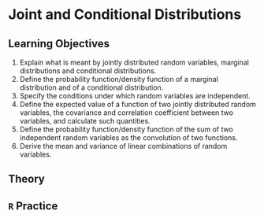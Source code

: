 # Joint and Conditional Distributions

## Learning Objectives {-#objectives-joint-distributions}

1. Explain what is meant by jointly distributed random variables, marginal distributions and conditional distributions.
2. Define the probability function/density function of a marginal distribution and of a conditional distribution.
3. Specify the conditions under which random variables are independent.
4. Define the expected value of a function of two jointly distributed random variables, the covariance and correlation coefficient between two variables, and calculate such quantities.
5. Define the probability function/density function of the sum of two independent random variables as the convolution of two functions.
6. Derive the mean and variance of linear combinations of random variables.

## Theory {-#theory-joint-distributions}

## `R` Practice {-#practice-joint-distributions}